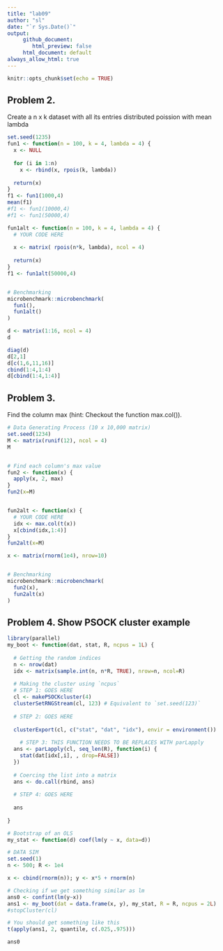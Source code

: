 ```yaml
---
title: "lab09"
author: "sl"
date: "`r Sys.Date()`"
output: 
     github_document:
        html_preview: false
     html_document: default
always_allow_html: true
---
```


```r
knitr::opts_chunk$set(echo = TRUE)
```

## Problem 2.

Create a n x k dataset with all its entries distributed poission with mean lambda
```r
set.seed(1235)
fun1 <- function(n = 100, k = 4, lambda = 4) {
  x <- NULL
  
  for (i in 1:n)
    x <- rbind(x, rpois(k, lambda))
  
  return(x)
}
f1 <- fun1(1000,4)
mean(f1)
#f1 <- fun1(10000,4)
#f1 <- fun1(50000,4)

fun1alt <- function(n = 100, k = 4, lambda = 4) {
  # YOUR CODE HERE
  
  x <- matrix( rpois(n*k, lambda), ncol = 4)
  
  return(x)
}
f1 <- fun1alt(50000,4)


# Benchmarking
microbenchmark::microbenchmark(
  fun1(),
  fun1alt()
)
```


```r
d <- matrix(1:16, ncol = 4)
d
```

```r
diag(d)
d[2,1]
d[c(1,6,11,16)]
cbind(1:4,1:4)
d[cbind(1:4,1:4)]
```

## Problem 3.
Find the column max (hint: Checkout the function max.col()).
```r
# Data Generating Process (10 x 10,000 matrix)
set.seed(1234)
M <- matrix(runif(12), ncol = 4)
M


# Find each column's max value
fun2 <- function(x) {
  apply(x, 2, max)
}
fun2(x=M)


fun2alt <- function(x) {
  # YOUR CODE HERE
  idx <- max.col(t(x))
  x[cbind(idx,1:4)]
}
fun2alt(x=M)

x <- matrix(rnorm(1e4), nrow=10)


# Benchmarking
microbenchmark::microbenchmark(
  fun2(x),
  fun2alt(x)
)

```


## Problem 4. Show PSOCK cluster example

```r
library(parallel)
my_boot <- function(dat, stat, R, ncpus = 1L) {
  
  # Getting the random indices
  n <- nrow(dat)
  idx <- matrix(sample.int(n, n*R, TRUE), nrow=n, ncol=R)
 
  # Making the cluster using `ncpus`
  # STEP 1: GOES HERE
  cl <- makePSOCKcluster(4)  
  clusterSetRNGStream(cl, 123) # Equivalent to `set.seed(123)`
  
  # STEP 2: GOES HERE
  
  clusterExport(cl, c("stat", "dat", "idx"), envir = environment())
  
    # STEP 3: THIS FUNCTION NEEDS TO BE REPLACES WITH parLapply
  ans <- parLapply(cl, seq_len(R), function(i) {
    stat(dat[idx[,i], , drop=FALSE])
  })
  
  # Coercing the list into a matrix
  ans <- do.call(rbind, ans)
  
  # STEP 4: GOES HERE
  
  ans
  
}
```

```r
# Bootstrap of an OLS
my_stat <- function(d) coef(lm(y ~ x, data=d))

# DATA SIM
set.seed(1)
n <- 500; R <- 1e4

x <- cbind(rnorm(n)); y <- x*5 + rnorm(n)

# Checking if we get something similar as lm
ans0 <- confint(lm(y~x))
ans1 <- my_boot(dat = data.frame(x, y), my_stat, R = R, ncpus = 2L)
#stopCluster(cl)

# You should get something like this
t(apply(ans1, 2, quantile, c(.025,.975)))

ans0

```




